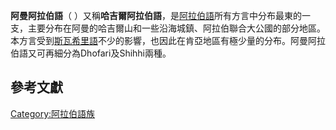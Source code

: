 {{Infobox language
|name=阿曼阿拉伯語
|states=[[阿曼|阿曼]]
|region=[[哈吉爾山|哈吉爾山]]和一些沿海城鎮
|speakers= 720,000人[[阿曼|阿曼]]
|date=1996年
|ref=e18
|speakers2={{sigfig|317,000|2}}人[[阿拉伯聯合大公國|阿聯]]<!--keep as e18 as long as there's no date--><ref name=e18/><!--240 UAE (1991) in e12, 80k (no date) from e13 to e17--> <br />{{sigfig|15,000|2}}人[[肯亞|肯亞]]<ref name=e18/>
|familycolor=Afro-Asiatic
|fam2=[[閃米特語族|閃米特語族]]
|fam3=[[中閃米特語支|中閃米特語支]]
|fam4=[[阿拉伯語|阿拉伯語]]
|fam5=[[半島阿拉伯語|半島阿拉伯語]]
|script=[[阿拉伯字母|阿拉伯字母]]
|iso3=acx
|glotto=oman1239
|glottorefname=Omani Arabic
}}

'''阿曼阿拉伯語'''（ {{lang-ar|لهجة_عمانية}}）又稱'''哈吉爾阿拉伯語'''，是[[阿拉伯語|阿拉伯語]]所有方言中分布最東的一支，主要分布在阿曼的哈吉爾山和一些沿海城鎮、阿拉伯聯合大公國的部分地區。本方言受到[[斯瓦希里語|斯瓦希里語]]不少的影響，也因此在肯亞地區有極少量的分布。阿曼阿拉伯語又可再細分為Dhofari及Shihhi兩種。

== 參考文獻 ==
{{Reflist}}
{{Varieties of Arabic}}
{{阿拉伯語言}}

[[Category:阿拉伯語族|Category:阿拉伯語族]]